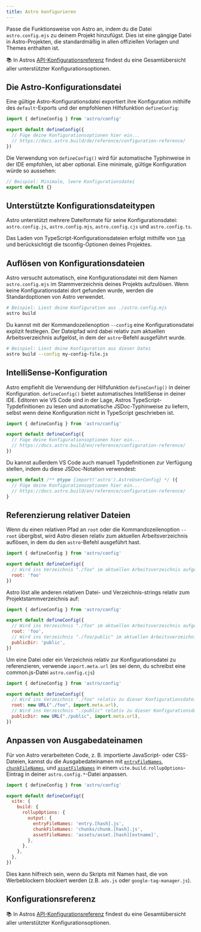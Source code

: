 ```yaml
---
title: Astro konfigurieren
---
```


Passe die Funktionsweise von Astro an, indem du die Datei `astro.config.mjs` zu deinem Projekt hinzufügst. Dies ist eine gängige Datei in Astro-Projekten, die standardmäßig in allen offiziellen Vorlagen und Themes enthalten ist.

📚 In Astros [API-Konfigurationsreferenz](/de/reference/configuration-reference/) findest du eine Gesamtübersicht aller unterstützter Konfigurationsoptionen.
## Die Astro-Konfigurationsdatei

Eine gültige Astro-Konfigurationsdatei exportiert ihre Konfiguration mithilfe des `default`-Exports und der empfohlenen Hilfsfunktion `defineConfig`:

```js title="astro.config.mjs"
import { defineConfig } from 'astro/config'

export default defineConfig({
  // Füge deine Konfigurationsoptionen hier ein...
  // https://docs.astro.build/de/reference/configuration-reference/
})
```

Die Verwendung von `defineConfig()` wird für automatische Typhinweise in der IDE empfohlen, ist aber optional. Eine minimale, gültige Konfiguration würde so aussehen:

```js title="astro.config.mjs"
// Beispiel: Minimale, leere Konfigurationsdatei
export default {}
```

## Unterstützte Konfigurationsdateitypen

Astro unterstützt mehrere Dateiformate für seine Konfigurationsdatei: `astro.config.js`, `astro.config.mjs`, `astro.config.cjs` und `astro.config.ts`. 

Das Laden von TypeScript-Konfigurationsdateien erfolgt mithilfe von [`tsm`](https://github.com/lukeed/tsm) und berücksichtigt die tsconfig-Optionen deines Projektes.
## Auflösen von Konfigurationsdateien

Astro versucht automatisch, eine Konfigurationsdatei mit dem Namen `astro.config.mjs` im Stammverzeichnis deines Projekts aufzulösen. Wenn keine Konfigurationsdatei dort gefunden wurde, werden die Standardoptionen von Astro verwendet.

```bash
# Beispiel: Liest deine Konfiguration aus ./astro.config.mjs
astro build
```

Du kannst mit der Kommandozeilenoption `--config` eine Konfigurationsdatei explizit festlegen. Der Dateipfad wird dabei relativ zum aktuellen Arbeitsverzeichnis aufgelöst, in dem der `astro`-Befehl ausgeführt wurde.

```bash
# Beispiel: Liest deine Konfiguration aus dieser Datei
astro build --config my-config-file.js
```

## IntelliSense-Konfiguration

Astro empfiehlt die Verwendung der Hilfsfunktion `defineConfig()` in deiner Konfiguration. `defineConfig()` bietet automatisches IntelliSense in deiner IDE. Editoren wie VS Code sind in der Lage, Astros TypeScript-Typdefinitionen zu lesen und automatische JSDoc-Typhinweise zu liefern, selbst wenn deine Konfiguration nicht in TypeScript geschrieben ist.

```js title="astro.config.mjs"
import { defineConfig } from 'astro/config'

export default defineConfig({
  // Füge deine Konfigurationsoptionen hier ein...
  // https://docs.astro.build/en/reference/configuration-reference/
})
```

Du kannst außerdem VS Code auch manuell Typdefinitionen zur Verfügung stellen, indem du diese JSDoc-Notation verwendest: 

```js title="astro.config.mjs"
export default /** @type {import('astro').AstroUserConfig} */ ({
  // Füge deine Konfigurationsoptionen hier ein...
  // https://docs.astro.build/en/reference/configuration-reference/
}
```

## Referenzierung relativer Dateien

Wenn du einen relativen Pfad an `root` oder die Kommandozeilenoption `--root` übergibst, wird Astro diesen relativ zum aktuellen Arbeitsverzeichnis auflösen, in dem du den `astro`-Befehl ausgeführt hast.

```js title="astro.config.mjs"
import { defineConfig } from 'astro/config'

export default defineConfig({
  // Wird ins Verzeichnis "./foo" im aktuellen Arbeitsverzeichnis aufgelöst
  root: 'foo'
})
```
Astro löst alle anderen relativen Datei- und Verzeichnis-strings relativ zum Projektstammverzeichnis auf:

```js title="astro.config.mjs"
import { defineConfig } from 'astro/config'

export default defineConfig({
  // Wird ins Verzeichnis "./foo" im aktuellen Arbeitsverzeichnis aufgelöst
  root: 'foo',
  // Wird ins Verzeichnis "./foo/public" im aktuellen Arbeitsverzeichnis aufgelöst
  publicDir: 'public',
})
```

Um eine Datei oder ein Verzeichnis relativ zur Konfigurationsdatei zu referenzieren, verwende `import.meta.url` (es sei denn, du schreibst eine common.js-Datei `astro.config.cjs`)

```js "import.meta.url" title="astro.config.mjs"
import { defineConfig } from 'astro/config'

export default defineConfig({
  // Wird ins Verzeichnis "./foo" relativ zu dieser Konfigurationsdatei aufgelöst
  root: new URL("./foo", import.meta.url),
  // Wird ins Verzeichnis "./public" relativ zu dieser Konfigurationsdatei aufgelöst
  publicDir: new URL("./public", import.meta.url),
})
```

## Anpassen von Ausgabedateinamen

Für von Astro verarbeiteten Code, z. B. importierte JavaScript- oder CSS-Dateien, kannst du die Ausgabedateinamen mit [`entryFileNames`](https://rollupjs.org/guide/en/#outputentryfilenames), [`chunkFileNames`](https://rollupjs.org/guide/en/#outputchunkfilenames), und [`assetFileNames`](https://rollupjs.org/guide/en/#outputassetfilenames) in einem `vite.build.rollupOptions`-Eintrag in deiner `astro.config.*`-Datei anpassen. 

```js ins={8-10} title="astro.config.mjs"
import { defineConfig } from 'astro/config'

export default defineConfig({
  vite: {
    build: {
      rollupOptions: {
        output: {
          entryFileNames: 'entry.[hash].js',
          chunkFileNames: 'chunks/chunk.[hash].js',
          assetFileNames: 'assets/asset.[hash][extname]',
        },
      },
    },
  },
})
```

Dies kann hilfreich sein, wenn du Skripts mit Namen hast, die von Werbeblockern blockiert werden (z.B. `ads.js` oder `google-tag-manager.js`).


## Konfigurationsreferenz

📚 In Astros [API-Konfigurationsreferenz](/de/reference/configuration-reference/) findest du eine Gesamtübersicht aller unterstützter Konfigurationsoptionen.

